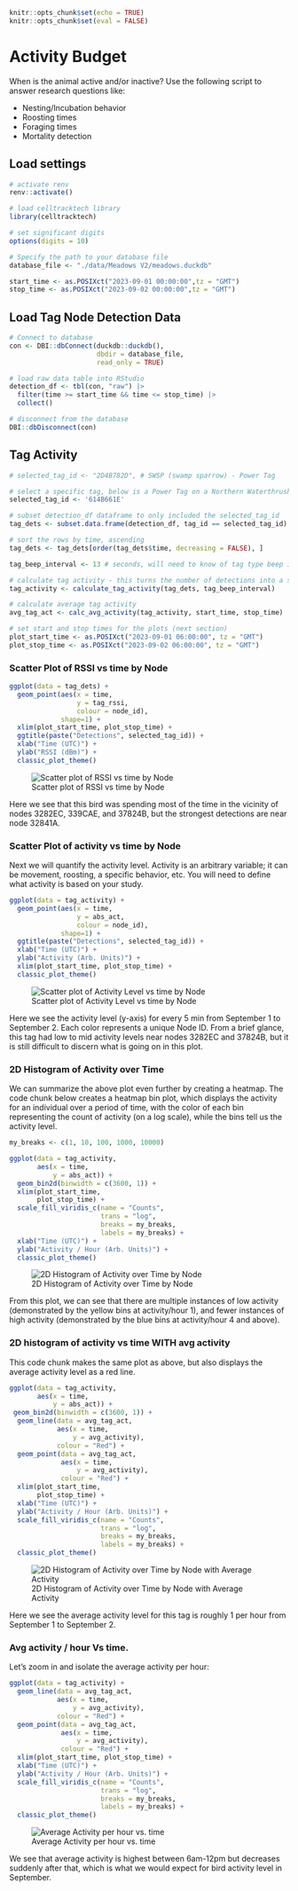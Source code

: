 ```r
knitr::opts_chunk$set(echo = TRUE)
knitr::opts_chunk$set(eval = FALSE)
```

# Activity Budget

When is the animal active and/or inactive? Use the following script to answer research questions like:

* Nesting/Incubation behavior
* Roosting times
* Foraging times
* Mortality detection

## Load settings
```r
# activate renv
renv::activate()
```

```r
# load celltracktech library
library(celltracktech)

# set significant digits
options(digits = 10)

# Specify the path to your database file
database_file <- "./data/Meadows V2/meadows.duckdb"

start_time <- as.POSIXct("2023-09-01 00:00:00",tz = "GMT")
stop_time <- as.POSIXct("2023-09-02 00:00:00",tz = "GMT")
```

## Load Tag Node Detection Data
```r
# Connect to database
con <- DBI::dbConnect(duckdb::duckdb(), 
                      dbdir = database_file, 
                      read_only = TRUE)

# load raw data table into RStudio
detection_df <- tbl(con, "raw") |> 
  filter(time >= start_time && time <= stop_time) |>
  collect()

# disconnect from the database
DBI::dbDisconnect(con)
```

## Tag Activity
```r
# selected_tag_id <- "2D4B782D", # SWSP (swamp sparrow) - Power Tag

# select a specific tag, below is a Power Tag on a Northern Waterthrush (NOWA)
selected_tag_id <- '614B661E'

# subset detection_df dataframe to only included the selected_tag_id
tag_dets <- subset.data.frame(detection_df, tag_id == selected_tag_id)

# sort the rows by time, ascending
tag_dets <- tag_dets[order(tag_dets$time, decreasing = FALSE), ]

tag_beep_interval <- 13 # seconds, will need to know of tag type beep intervals

# calculate tag activity - this turns the number of detections into a single value for a 5 min bin for each Node
tag_activity <- calculate_tag_activity(tag_dets, tag_beep_interval)

# calculate average tag activity
avg_tag_act <- calc_avg_activity(tag_activity, start_time, stop_time)

# set start and stop times for the plots (next section)
plot_start_time <- as.POSIXct("2023-09-01 06:00:00", tz = "GMT")
plot_stop_time <- as.POSIXct("2023-09-02 06:00:00", tz = "GMT")
```

### Scatter Plot of RSSI vs time by Node
```r
ggplot(data = tag_dets) +
  geom_point(aes(x = time, 
                 y = tag_rssi, 
                 colour = node_id), 
             shape=1) +
  xlim(plot_start_time, plot_stop_time) +
  ggtitle(paste("Detections", selected_tag_id)) +
  xlab("Time (UTC)") + 
  ylab("RSSI (dBm)") +
  classic_plot_theme()
```
![Scatter plot of RSSI vs time by Node](images/activity_level_rssi_vs_time_by_node.png)

Here we see that this bird was spending most of the time in the vicinity of nodes 3282EC, 339CAE, and 37824B, but the strongest detections are near node 32841A.

### Scatter Plot of activity vs time by Node

Next we will quantify the activity level. Activity is an arbitrary variable; it can be movement, roosting, a specific behavior, etc. You will need to define what activity is based on your study.
```r
ggplot(data = tag_activity) +
  geom_point(aes(x = time, 
                 y = abs_act, 
                 colour = node_id), 
             shape=1) +
  ggtitle(paste("Detections", selected_tag_id)) +
  xlab("Time (UTC)") +
  ylab("Activity (Arb. Units)") +
  xlim(plot_start_time, plot_stop_time) +
  classic_plot_theme()
```
![Scatter plot of Activity Level vs time by Node](images/activity_level_activity_vs_time_by_node.png)

Here we see the activity level (y-axis) for every 5 min from September 1 to September 2. Each color represents a unique Node ID. From a brief glance, this tag had low to mid activity levels near nodes 3282EC and 37824B, but it is still difficult to discern what is going on in this plot.

### 2D Histogram of Activity over Time

We can summarize the above plot even further by creating a heatmap. The code chunk below creates a heatmap bin plot, which displays the activity for an individual over a period of time, with the color of each bin representing the count of activity (on a log scale), while the bins tell us the activity level.
```r

my_breaks <- c(1, 10, 100, 1000, 10000)

ggplot(data = tag_activity, 
       aes(x = time, 
           y = abs_act)) +
  geom_bin2d(binwidth = c(3600, 1)) +
  xlim(plot_start_time, 
       plot_stop_time) +
  scale_fill_viridis_c(name = "Counts", 
                       trans = "log", 
                       breaks = my_breaks, 
                       labels = my_breaks) +
  xlab("Time (UTC)") +
  ylab("Activity / Hour (Arb. Units)") +  
  classic_plot_theme()
```
![2D Histogram of Activity over Time by Node](images/presence_absence_2d_histogram_activity_vs_time.png)

From this plot, we can see that there are multiple instances of low activity (demonstrated by the yellow bins at activity/hour 1), and fewer instances of high activity (demonstrated by the blue bins at activity/hour 4 and above).

### 2D histogram of activity vs time WITH avg activity

This code chunk makes the same plot as above, but also displays the average activity level as a red line.
```r
ggplot(data = tag_activity, 
       aes(x = time, 
           y = abs_act)) +
 geom_bin2d(binwidth = c(3600, 1)) +
  geom_line(data = avg_tag_act, 
            aes(x = time, 
                y = avg_activity),
            colour = "Red") +
  geom_point(data = avg_tag_act, 
             aes(x = time, 
                 y = avg_activity), 
             colour = "Red") +
  xlim(plot_start_time, 
       plot_stop_time) +
  xlab("Time (UTC)") +
  ylab("Activity / Hour (Arb. Units)") +
  scale_fill_viridis_c(name = "Counts", 
                       trans = "log", 
                       breaks = my_breaks, 
                       labels = my_breaks) +
  classic_plot_theme()
```
![2D Histogram of Activity over Time by Node with Average Activity](images/activity_level_average_activity_vs_time.png)

Here we see the average activity level for this tag is roughly 1 per hour from September 1 to September 2.

### Avg activity / hour Vs time.

Let's zoom in and isolate the average activity per hour:

```r
ggplot(data = tag_activity) +
  geom_line(data = avg_tag_act, 
            aes(x = time, 
                y = avg_activity),
            colour = "Red") +
  geom_point(data = avg_tag_act, 
             aes(x = time, 
                 y = avg_activity), 
             colour = "Red") +
  xlim(plot_start_time, plot_stop_time) +
  xlab("Time (UTC)") +
  ylab("Activity / Hour (Arb. Units)") +
  scale_fill_viridis_c(name = "Counts", 
                       trans = "log", 
                       breaks = my_breaks, 
                       labels = my_breaks) +
  classic_plot_theme()
```
![Average Activity per hour vs. time](images/activity_level_average_activity_per_hour_vs_time.png)


We see that average activity is highest between 6am-12pm but decreases suddenly after that, which is what we would expect for bird activity level in September.

